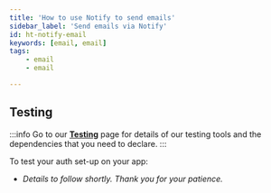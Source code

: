 ```yaml
---
title: 'How to use Notify to send emails'
sidebar_label: 'Send emails via Notify'
id: ht-notify-email
keywords: [email, email]
tags:
    - email
    - email

---
```






## Testing

:::info
Go to our [**Testing**](/how-to/ht-prepare-test/) page for details of our testing tools and the dependencies that you need to declare.
:::

To test your auth set-up  on your app:

- *Details to follow shortly. Thank you for your patience.*


